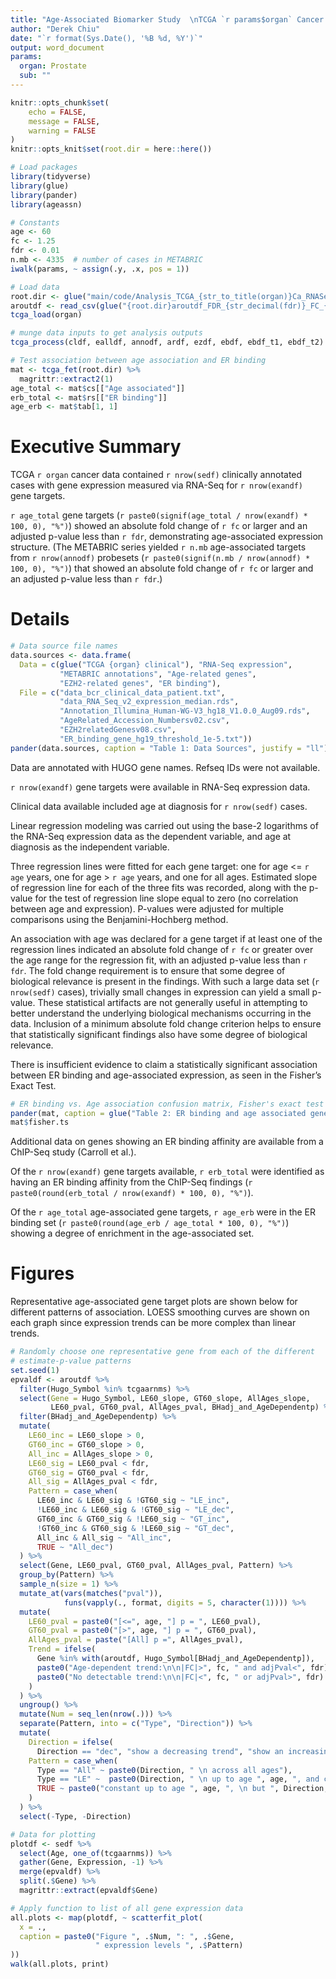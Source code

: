 ```yaml
---
title: "Age-Associated Biomarker Study  \nTCGA `r params$organ` Cancer RNA-Seq Findings"
author: "Derek Chiu"
date: "`r format(Sys.Date(), '%B %d, %Y')`"
output: word_document
params:
  organ: Prostate
  sub: ""
---
```


```r
knitr::opts_chunk$set(
	echo = FALSE,
	message = FALSE,
	warning = FALSE
)
knitr::opts_knit$set(root.dir = here::here())
```

```r
# Load packages
library(tidyverse)
library(glue)
library(pander)
library(ageassn)

# Constants
age <- 60
fc <- 1.25
fdr <- 0.01
n.mb <- 4335  # number of cases in METABRIC
iwalk(params, ~ assign(.y, .x, pos = 1))

# Load data
root.dir <- glue("main/code/Analysis_TCGA_{str_to_title(organ)}Ca_RNASeq_Expression_Trends/{sub}/tables/")
aroutdf <- read_csv(glue("{root.dir}aroutdf_FDR_{str_decimal(fdr)}_FC_{str_decimal(fc)}.csv"))
tcga_load(organ)
```

```r
# munge data inputs to get analysis outputs
tcga_process(cldf, ealldf, annodf, ardf, ezdf, ebdf, ebdf_t1, ebdf_t2)
```

```r
# Test association between age association and ER binding
mat <- tcga_fet(root.dir) %>% 
  magrittr::extract2(1)
age_total <- mat$cs[["Age associated"]]
erb_total <- mat$rs[["ER binding"]]
age_erb <- mat$tab[1, 1]
```

# Executive Summary

TCGA `r organ` cancer data contained `r nrow(sedf)` clinically annotated cases with gene expression measured via RNA-Seq for `r nrow(exandf)` gene targets.

`r age_total` gene targets (`r paste0(signif(age_total / nrow(exandf) * 100, 0), "%")`) showed an absolute fold change of `r fc` or larger and an adjusted p-value less than `r fdr`, demonstrating age-associated expression structure.  (The METABRIC series yielded `r n.mb` age-associated targets from `r nrow(annodf)` probesets (`r paste0(signif(n.mb / nrow(annodf) * 100, 0), "%")`) that showed an absolute fold change of `r fc` or larger and an adjusted p-value less than `r fdr`.)

# Details

```r
# Data source file names
data.sources <- data.frame(
  Data = c(glue("TCGA {organ} clinical"), "RNA-Seq expression",
           "METABRIC annotations", "Age-related genes",
           "EZH2-related genes", "ER binding"),
  File = c("data_bcr_clinical_data_patient.txt",
           "data_RNA_Seq_v2_expression_median.rds",
           "Annotation_Illumina_Human-WG-V3_hg18_V1.0.0_Aug09.rds",
           "AgeRelated_Accession_Numbersv02.csv",
           "EZH2relatedGenesv08.csv",
           "ER_binding_gene_hg19_threshold_1e-5.txt"))
pander(data.sources, caption = "Table 1: Data Sources", justify = "ll")
```

Data are annotated with HUGO gene names. Refseq IDs were not available.

`r nrow(exandf)` gene targets were available in RNA-Seq expression data.

Clinical data available included age at diagnosis for `r nrow(sedf)` cases.

Linear regression modeling was carried out using the base-2 logarithms of the RNA-Seq expression data as the dependent variable, and age at diagnosis as the independent variable.

Three regression lines were fitted for each gene target: one for age <= `r age` years, one for age > `r age` years, and one for all ages. Estimated slope of regression line for each of the three fits was recorded, along with the p-value for the test of regression line slope equal to zero (no correlation between age and expression). P-values were adjusted for multiple comparisons using the Benjamini-Hochberg method.

An association with age was declared for a gene target if at least one of the regression lines indicated an absolute fold change of `r fc` or greater over the age range for the regression fit, with an adjusted p-value less than `r fdr`. The fold change requirement is to ensure that some degree of biological relevance is present in the findings. With such a large data set (`r nrow(sedf)` cases), trivially small changes in expression can yield a small p-value. These statistical artifacts are not generally useful in attempting to better understand the underlying biological mechanisms occurring in the data. Inclusion of a minimum absolute fold change criterion helps to ensure that statistically significant findings also have some degree of biological relevance.

There is insufficient evidence to claim a statistically significant association between ER binding and age-associated expression, as seen in the Fisher's Exact Test.

```r
# ER binding vs. Age association confusion matrix, Fisher's exact test
pander(mat, caption = glue("Table 2: ER binding and age associated gene counts for the TCGA {organ} cancer data"))
mat$fisher.ts
```

Additional data on genes showing an ER binding affinity are available from a ChIP-Seq study (Carroll et al.).

Of the `r nrow(exandf)` gene targets available, `r erb_total` were identified as having an ER binding affinity from the ChIP-Seq findings (`r paste0(round(erb_total / nrow(exandf) * 100, 0), "%")`).

Of the `r age_total` age-associated gene targets, `r age_erb` were in the ER binding set (`r paste0(round(age_erb / age_total * 100, 0), "%")`) showing a degree of enrichment in the age-associated set.

# Figures

Representative age-associated gene target plots are shown below for different patterns of association. LOESS smoothing curves are shown on each graph since expression trends can be more complex than linear trends.

```r
# Randomly choose one representative gene from each of the different
# estimate-p-value patterns
set.seed(1)
epvaldf <- aroutdf %>%
  filter(Hugo_Symbol %in% tcgaarnms) %>% 
  select(Gene = Hugo_Symbol, LE60_slope, GT60_slope, AllAges_slope,
         LE60_pval, GT60_pval, AllAges_pval, BHadj_and_AgeDependentp) %>% 
  filter(BHadj_and_AgeDependentp) %>%
  mutate(
    LE60_inc = LE60_slope > 0,
    GT60_inc = GT60_slope > 0,
    All_inc = AllAges_slope > 0,
    LE60_sig = LE60_pval < fdr,
    GT60_sig = GT60_pval < fdr,
    All_sig = AllAges_pval < fdr,
    Pattern = case_when(
      LE60_inc & LE60_sig & !GT60_sig ~ "LE_inc",
      !LE60_inc & LE60_sig & !GT60_sig ~ "LE_dec",
      GT60_inc & GT60_sig & !LE60_sig ~ "GT_inc",
      !GT60_inc & GT60_sig & !LE60_sig ~ "GT_dec",
      All_inc & All_sig ~ "All_inc",
      TRUE ~ "All_dec")
  ) %>% 
  select(Gene, LE60_pval, GT60_pval, AllAges_pval, Pattern) %>%
  group_by(Pattern) %>% 
  sample_n(size = 1) %>% 
  mutate_at(vars(matches("pval")),
            funs(vapply(., format, digits = 5, character(1)))) %>% 
  mutate(
    LE60_pval = paste0("[<=", age, "] p = ", LE60_pval),
    GT60_pval = paste0("[>", age, "] p = ", GT60_pval),
    AllAges_pval = paste("[All] p =", AllAges_pval),
    Trend = ifelse(
      Gene %in% with(aroutdf, Hugo_Symbol[BHadj_and_AgeDependentp]),
      paste0("Age-dependent trend:\n\n|FC|>", fc, " and adjPval<", fdr),
      paste0("No detectable trend:\n\n|FC|<", fc, " or adjPval>", fdr)
    )
  ) %>% 
  ungroup() %>% 
  mutate(Num = seq_len(nrow(.))) %>% 
  separate(Pattern, into = c("Type", "Direction")) %>% 
  mutate(
    Direction = ifelse(
      Direction == "dec", "show a decreasing trend", "show an increasing trend"),
    Pattern = case_when(
      Type == "All" ~ paste0(Direction, " \n across all ages"),
      Type == "LE" ~  paste0(Direction, " \n up to age ", age, ", and constant after"),
      TRUE ~ paste0("constant up to age ", age, ", \n but ", Direction, " after")
    )
  ) %>% 
  select(-Type, -Direction)

# Data for plotting
plotdf <- sedf %>% 
  select(Age, one_of(tcgaarnms)) %>% 
  gather(Gene, Expression, -1) %>% 
  merge(epvaldf) %>% 
  split(.$Gene) %>% 
  magrittr::extract(epvaldf$Gene)

# Apply function to list of all gene expression data
all.plots <- map(plotdf, ~ scatterfit_plot(
  x = .,
  caption = paste0("Figure ", .$Num, ": ", .$Gene,
                   " expression levels ", .$Pattern)
))
walk(all.plots, print)
```

